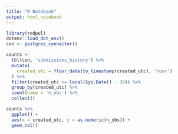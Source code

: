 ```yaml
---
title: "R Notebook"
output: html_notebook
---
```



```r
library(redpul)
dotenv::load_dot_env()
con <- postgres_connector()

```


```r
counts <- 
  tbl(con, 'submissions_history') %>% 
  mutate(
    created_utc = floor_date(to_timestamp(created_utc), 'hour')
  ) %>% 
  filter(created_utc >= local(Sys.Date() - 30)) %>% 
  group_by(created_utc) %>% 
  count(name = 'n_obs') %>% 
  collect()
```


```r
counts %>% 
  ggplot() +
  aes(x = created_utc, y = as.numeric(n_obs)) +
  geom_col()
```


